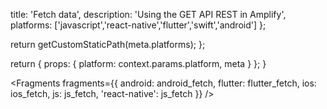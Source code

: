                   
  title: 'Fetch data',
  description: 'Using the GET API REST in Amplify',
  platforms: ['javascript','react-native','flutter','swift','android']
};

  return getCustomStaticPath(meta.platforms);
};

  return {
    props: {
      platform: context.params.platform,
      meta
    }
  };
}
          



<Fragments
  fragments={{
    android: android_fetch,
    flutter: flutter_fetch,
    ios: ios_fetch,
    js: js_fetch,
    'react-native': js_fetch
  }}
/>

